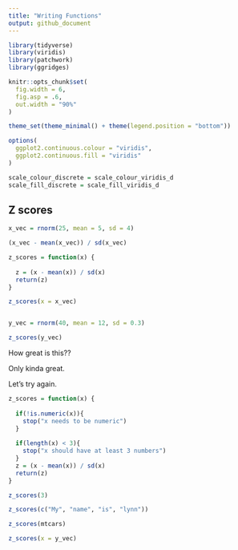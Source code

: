 ```yaml
---
title: "Writing Functions"
output: github_document
---
```


```r
library(tidyverse)
library(viridis)
library(patchwork)
library(ggridges)

knitr::opts_chunk$set(
  fig.width = 6,
  fig.asp = .6,
  out.width = "90%"
)

theme_set(theme_minimal() + theme(legend.position = "bottom"))

options(
  ggplot2.continuous.colour = "viridis",
  ggplot2.continuous.fill = "viridis"
)

scale_colour_discrete = scale_colour_viridis_d
scale_fill_discrete = scale_fill_viridis_d
```


## Z scores

```r
x_vec = rnorm(25, mean = 5, sd = 4)

(x_vec - mean(x_vec)) / sd(x_vec)

z_scores = function(x) {
  
  z = (x - mean(x)) / sd(x)
  return(z)
}

z_scores(x = x_vec)


y_vec = rnorm(40, mean = 12, sd = 0.3)

z_scores(y_vec)
```


How great is this??

Only kinda great. 

Let's try again.

```r
z_scores = function(x) {
  
  if(!is.numeric(x)){
    stop("x needs to be numeric")
  }
  
  if(length(x) < 3){
    stop("x should have at least 3 numbers")
  }
  z = (x - mean(x)) / sd(x)
  return(z)
}
```

```r
z_scores(3)

z_scores(c("My", "name", "is", "lynn"))

z_scores(mtcars)

z_scores(x = y_vec)
```

